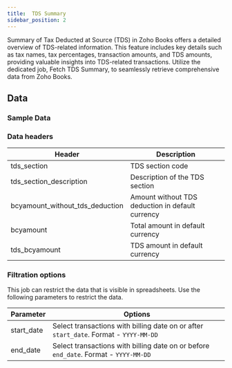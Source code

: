 ```yaml
---
title:  TDS Summary
sidebar_position: 2
---
```


Summary of Tax Deducted at Source (TDS) in Zoho Books offers a detailed overview of TDS-related information. This feature includes key details such as tax names, tax percentages, transaction amounts, and TDS amounts, providing valuable insights into TDS-related transactions. Utilize the dedicated job, Fetch TDS Summary, to seamlessly retrieve comprehensive data from Zoho Books.

<AddJob
  template="gsheet_zoho_books_db_get_tds_summary"
/>


## Data

### Sample Data

<Gsheet
  src="https://docs.google.com/spreadsheets/d/1-gX-uq5YrTW-6gQJYM-mNXitEOfJLTiQCvPtV8CR1Yc/edit#gid=373294347"
/>


### Data headers

| Header                         | Description                                          |
|--------------------------------|------------------------------------------------------|
| tds_section                    | TDS section code                                     |
| tds_section_description        | Description of the TDS section                       |
| bcyamount_without_tds_deduction| Amount without TDS deduction in default currency      |
| bcyamount                      | Total amount in default currency                      |
| tds_bcyamount                  | TDS amount in default currency                        |


### Filtration options

This job can restrict the data that is visible in spreadsheets. Use the following parameters to restrict the data.

| Parameter | Options |
|----|----|
| start_date | Select transactions with billing date on or after `start_date`. Format - `YYYY-MM-DD` |
| end_date | Select transactions with billing date on or before `end_date`. Format - `YYYY-MM-DD` |

<!---
## Others

### Similar jobs

Similar sort of data can be achieved by using get accounting transaction job and filtering it by invoice type. 

### Reports that use this job

Here are some of the report templates that use this job: 
-->